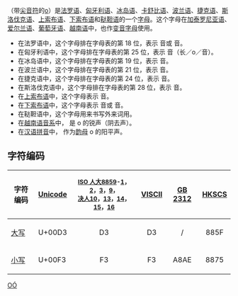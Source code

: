 {{Unreferenced|time=2017-12-29T14:27:25+00:00}}
{{Infobox alphabet|alphabet=拉丁|uuc=00D3|ulc=00F3}}
{{Unicode|'''Ó''', '''ó'''}}（带[[尖音符|尖音符]]的[[o|o]]）是[[法罗语|法罗语]]、[[匈牙利语|匈牙利语]]、[[冰岛语|冰岛语]]、[[卡舒比语|卡舒比语]]、[[波兰语|波兰语]]、[[捷克语|捷克语]]、[[斯洛伐克语|斯洛伐克语]]、[[上索布语|上索布语]]、[[下索布语|下索布语]]和[[鞑靼语|鞑靼语]]的一个[[字母|字母]]。这个字母在[[加泰罗尼亚语|加泰罗尼亚语]]、[[爱尔兰语|爱尔兰语]]、[[葡萄牙语|葡萄牙语]]、[[越南语|越南语]]中，也作[[变音符号|变音字母]]使用。

*在法罗语中，这个字母排在字母表的第 18 位，表示 {{IPA4|œ}} 音或 {{IPA|/ɔuː/}} 音。
*在匈牙利语中，这个字母排在字母表的第 25 位，表示 {{IPA|/oː/}} 音（长／o／音）。
*在冰岛语中，这个字母排在字母表的第 19 位，表示 {{IPA|/oṷ/}} 音。
*在波兰语中，这个字母排在字母表的第 21 位，表示 {{IPA4|u}} 音。
*在捷克语中，这个字母排在字母表的第 24 位，表示 {{IPA|/oː/}} 音。
*在斯洛伐克语中，这个字母排在字母表的第 28 位，表示 {{IPA|/oː/}} 音。
*在[[上索布语|上索布语]]中，这个字母表示 {{IPA|/uʊ/}} 音。
*在[[下索布语|下索布语]]中，这个字母表示 {{IPA4|ɛ}} 音或 {{IPA4|ɨ}} 音。
*在鞑靼语中，这个字母用来书写外来词用。
*在[[越南语音系|越南语音系]]中，{{Unicode|ó}} 是 o 的锐声（阴去声）。
*在[[汉语拼音|汉语拼音]]中，{{Unicode|ó}} 作为[[韵母|韵母]] o 的阳平声。

== 字符编码 ==
{| class="wikitable"
!字符编码!![[Unicode|Unicode]]!!style="font-size:smaller"|[[ISO/IEC_8859|ISO 人大8859]]-[[ISO/IEC_8859-1|1]]，[[ISO/IEC_8859-2|2]]，[[ISO/IEC_8859-3|3]]，[[ISO/IEC_8859-9|9]]，<br />[[ISO/IEC_8859-10|决人10]]，[[ISO/IEC_8859-13|13]]，[[ISO/IEC_8859-14|14]]，[[ISO/IEC_8859-15|15]]，[[ISO/IEC_8859-16|16]]!![[VISCII|VISCII]]!![[GB_2312|GB 2312]]||[[香港增補字符集|HKSCS]]
|-
|[[大寫字母|大写]] {{Unicode|Ó}}||U+00D3||style="text-align:center;"|D3||style="text-align:center;"|D3||style="text-align:center;"|/||style="text-align:center;"|885F
|-
|[[小寫字母|小写]] {{Unicode|ó}}||U+00F3||style="text-align:center;"|F3||style="text-align:center;"|F3||style="text-align:center;"|A8AE||style="text-align:center;"|8875
|}

{{Alphabet lang|fo|is|ga|cs|sk|pl|csb|dsb|hsb|hu}}
{{Latin alphabet}}

[[Category:衍生拉丁字母|OÓ]]
